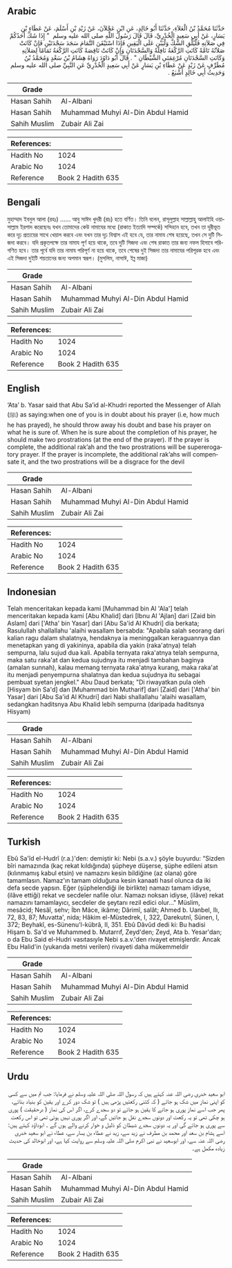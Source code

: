 ## Arabic


<div dir="rtl" lang="ar" style={{fontSize:'larger',backgroundColor:'#f8f9fa',padding:20}}>
حَدَّثَنَا مُحَمَّدُ بْنُ الْعَلاَءِ، حَدَّثَنَا أَبُو خَالِدٍ، عَنِ ابْنِ عَجْلاَنَ، عَنْ زَيْدِ بْنِ أَسْلَمَ، عَنْ عَطَاءِ بْنِ يَسَارٍ، عَنْ أَبِي سَعِيدٍ الْخُدْرِيِّ، قَالَ قَالَ رَسُولُ اللَّهِ صلى الله عليه وسلم ‏ "‏ إِذَا شَكَّ أَحَدُكُمْ فِي صَلاَتِهِ فَلْيُلْقِ الشَّكَّ وَلْيَبْنِ عَلَى الْيَقِينِ فَإِذَا اسْتَيْقَنَ التَّمَامَ سَجَدَ سَجْدَتَيْنِ فَإِنْ كَانَتْ صَلاَتُهُ تَامَّةً كَانَتِ الرَّكْعَةُ نَافِلَةً وَالسَّجْدَتَانِ وَإِنْ كَانَتْ نَاقِصَةً كَانَتِ الرَّكْعَةُ تَمَامًا لِصَلاَتِهِ وَكَانَتِ السَّجْدَتَانِ مُرْغِمَتَىِ الشَّيْطَانِ ‏"‏ ‏.‏ قَالَ أَبُو دَاوُدَ رَوَاهُ هِشَامُ بْنُ سَعْدٍ وَمُحَمَّدُ بْنُ مُطَرِّفٍ عَنْ زَيْدٍ عَنْ عَطَاءِ بْنِ يَسَارٍ عَنْ أَبِي سَعِيدٍ الْخُدْرِيِّ عَنِ النَّبِيِّ صلى الله عليه وسلم وَحَدِيثُ أَبِي خَالِدٍ أَشْبَعُ ‏.‏
</div>
<div style={{backgroundColor:'#f8f9fa',padding:20, marginBottom: 10}}><table> <thead> <tr> <th>Grade</th> <th></th> </tr> </thead> <tbody> <tr><td>Hasan Sahih</td><td>Al-Albani</td></tr><tr><td>Hasan Sahih</td><td>Muhammad Muhyi Al-Din Abdul Hamid</td></tr><tr><td>Sahih Muslim</td><td>Zubair Ali Zai</td></tr></tbody></table><table> <thead> <tr> <th>References:</th> <th></th> </tr> </thead> <tbody><tr><td>Hadith No</td><td>1024</td></tr><tr><td>Arabic No</td><td>1024</td></tr><tr><td>Reference</td><td>Book 2 Hadith 635</td></tr></tbody></table></div>

## Bengali


<div dir="ltr" lang="bn" style={{fontSize:'larger',backgroundColor:'#f8f9fa',padding:20}}>
মুহাম্মাদ ইবনুল আলা (রহঃ) ...... আবু সাঈদ খুদরী (রাঃ) হতে বর্ণিত। তিনি বলেন, রাসূলুল্লাহ সাল্লাল্লাহু আলাইহি ওয়াসাল্লাম ইরশাদ করেছেনঃ যখন তোমাদের কেউ নামাযের মধ্যে (রাকাত ইত্যাদি সম্পর্কে) সন্দিহান হবে, তখন তা দূরীভূত করে দৃঢ় প্রত্যয়ের সাথে খেয়াল করবে এবং যখন তার দৃঢ় বিশ্বাস এই হবে যে, তার নামায শেষ হয়েছে, তখন সে দুটি সিজদা করবে। যদি প্রকৃতপক্ষে তার নামায পূর্ণ হয়ে থাকে, তবে দুটি সিজদা এবং শেষ রাকাত তার জন্য নফল হিসাবে পরিগণিত হবে। তার পূর্বে যদি তার নামায পরিপূর্ণ না হয়ে থাকে, তবে শেষের দুই সিজদা তার নামাযের পরিপূরক হবে এবং এই সিজদা দুইটি শয়তানের জন্য অপমান স্বরূপ। (মুসলিম, নাসাঈ, ইব্ন্ মাজা)
</div>
<div style={{backgroundColor:'#f8f9fa',padding:20, marginBottom: 10}}><table> <thead> <tr> <th>Grade</th> <th></th> </tr> </thead> <tbody> <tr><td>Hasan Sahih</td><td>Al-Albani</td></tr><tr><td>Hasan Sahih</td><td>Muhammad Muhyi Al-Din Abdul Hamid</td></tr><tr><td>Sahih Muslim</td><td>Zubair Ali Zai</td></tr></tbody></table><table> <thead> <tr> <th>References:</th> <th></th> </tr> </thead> <tbody><tr><td>Hadith No</td><td>1024</td></tr><tr><td>Arabic No</td><td>1024</td></tr><tr><td>Reference</td><td>Book 2 Hadith 635</td></tr></tbody></table></div>

## English


<div dir="ltr" lang="en" style={{fontSize:'larger',backgroundColor:'#f8f9fa',padding:20}}>
‘Ata’ b. Yasar said that Abu Sa’id al-Khudri reported the Messenger of Allah (ﷺ) as saying:when one of you is in doubt about his prayer (i.e, how much he has prayed), he should throw away his doubt and base his prayer on what he is sure of. When he is sure about the completion of his prayer, he should make two prostrations (at the end of the prayer). If the prayer is complete, the additional rak’ah and the two prostrations will be supererogatory prayer. If the prayer is incomplete, the additional rak’ahs will compensate it, and the two prostrations will be a disgrace for the devil
</div>
<div style={{backgroundColor:'#f8f9fa',padding:20, marginBottom: 10}}><table> <thead> <tr> <th>Grade</th> <th></th> </tr> </thead> <tbody> <tr><td>Hasan Sahih</td><td>Al-Albani</td></tr><tr><td>Hasan Sahih</td><td>Muhammad Muhyi Al-Din Abdul Hamid</td></tr><tr><td>Sahih Muslim</td><td>Zubair Ali Zai</td></tr></tbody></table><table> <thead> <tr> <th>References:</th> <th></th> </tr> </thead> <tbody><tr><td>Hadith No</td><td>1024</td></tr><tr><td>Arabic No</td><td>1024</td></tr><tr><td>Reference</td><td>Book 2 Hadith 635</td></tr></tbody></table></div>

## Indonesian


<div dir="ltr" lang="id" style={{fontSize:'larger',backgroundColor:'#f8f9fa',padding:20}}>
Telah menceritakan kepada kami [Muhammad bin Al 'Ala'] telah menceritakan kepada kami [Abu Khalid] dari [Ibnu Al 'Ajlan] dari [Zaid bin Aslam] dari ['Atha' bin Yasar] dari [Abu Sa'id Al Khudri] dia berkata; Rasulullah shallallahu 'alaihi wasallam bersabda: "Apabila salah seorang dari kalian ragu dalam shalatnya, hendaknya ia meninggalkan keraguannya dan menetapkan yang di yakininya, apabila dia yakin (raka'atnya) telah sempurna, lalu sujud dua kali. Apabila ternyata raka'atnya telah sempurna, maka satu raka'at dan kedua sujudnya itu menjadi tambahan baginya (amalan sunnah), kalau memang ternyata raka'atnya kurang, maka raka'at itu menjadi penyempurna shalatnya dan kedua sujudnya itu sebagai pembuat syetan jengkel." Abu Daud berkata; "Di riwayatkan pula oleh [Hisyam bin Sa'd] dan [Muhammad bin Mutharif] dari [Zaid] dari ['Atha' bin Yasar] dari [Abu Sa'id Al Khudri] dari Nabi shallallahu 'alaihi wasallam, sedangkan haditsnya Abu Khalid lebih sempurna (daripada haditsnya Hisyam)
</div>
<div style={{backgroundColor:'#f8f9fa',padding:20, marginBottom: 10}}><table> <thead> <tr> <th>Grade</th> <th></th> </tr> </thead> <tbody> <tr><td>Hasan Sahih</td><td>Al-Albani</td></tr><tr><td>Hasan Sahih</td><td>Muhammad Muhyi Al-Din Abdul Hamid</td></tr><tr><td>Sahih Muslim</td><td>Zubair Ali Zai</td></tr></tbody></table><table> <thead> <tr> <th>References:</th> <th></th> </tr> </thead> <tbody><tr><td>Hadith No</td><td>1024</td></tr><tr><td>Arabic No</td><td>1024</td></tr><tr><td>Reference</td><td>Book 2 Hadith 635</td></tr></tbody></table></div>

## Turkish


<div dir="ltr" lang="tr" style={{fontSize:'larger',backgroundColor:'#f8f9fa',padding:20}}>
Ebû Sa'îd el-Hudrî (r.a.)'den: demiştir ki: Nebi (s.a.v.) şöyle buyurdu: “Sizden bîri namazında (kaç rekat kıldığında) şüpheye düşerse, şüphe edileni atsın (kılınmamış kabul etsin) ve namazını kesin bildiğine (az olana) göre tamamlasın. Namaz'ın tamam olduğuna kesin kanaati hasıl olunca da iki defa secde yapsın. Eğer (şüphelendiği ile birlikte) namazı tamam idiyse, (ilâve ettiği) rekat ve secdeler nafile olur. Namazı noksan idiyse, (ilâve) rekat namazını tamamlayıcı, secdeler de şeytanı rezil edici olur..." Müslim, mesâcid; Nesâî, sehv; İbn Mâce, ikâme; Dârimî, salât; Ahmed b. Uanbel, Ilı, 72, 83, 87; Muvatta', nida; Hâkim el-Müstedrek, I, 322, Darekutnî, Sünen, I, 372; Beyhakî, es-Sünenu'l-kübrâ, II, 351. Ebû Dâvûd dedi ki: Bu hadisi Hişam b. Sa'd ve Muhammed b. Mutarrıf, Zeyd'den; Zeyd, Ata b. Yesar'dan; o da Ebu Said el-Hudri vasıtasıyle Nebi s.a.v.'den rivayet etmişlerdir. Ancak Ebu Halid'in (yukarıda metni verilen) rivayeti daha mükemmeldir
</div>
<div style={{backgroundColor:'#f8f9fa',padding:20, marginBottom: 10}}><table> <thead> <tr> <th>Grade</th> <th></th> </tr> </thead> <tbody> <tr><td>Hasan Sahih</td><td>Al-Albani</td></tr><tr><td>Hasan Sahih</td><td>Muhammad Muhyi Al-Din Abdul Hamid</td></tr><tr><td>Sahih Muslim</td><td>Zubair Ali Zai</td></tr></tbody></table><table> <thead> <tr> <th>References:</th> <th></th> </tr> </thead> <tbody><tr><td>Hadith No</td><td>1024</td></tr><tr><td>Arabic No</td><td>1024</td></tr><tr><td>Reference</td><td>Book 2 Hadith 635</td></tr></tbody></table></div>

## Urdu


<div dir="rtl" lang="ur" style={{fontSize:'larger',backgroundColor:'#f8f9fa',padding:20}}>
ابو سعید خدری رضی اللہ عنہ کہتے ہیں کہ رسول اللہ صلی اللہ علیہ وسلم نے فرمایا: جب تم میں سے کسی کو اپنی نماز میں شک ہو جائے ( کہ کتنی رکعتیں پڑھی ہیں ) تو شک دور کرے اور یقین کو بنیاد بنائے، پھر جب اسے نماز پوری ہو جانے کا یقین ہو جائے تو دو سجدے کرے، اگر اس کی نماز ( درحقیقت ) پوری ہو چکی تھی تو یہ رکعت اور دونوں سجدے نفل ہو جائیں گے، اور اگر پوری نہیں ہوئی تھی تو اس رکعت سے پوری ہو جائے گی اور یہ دونوں سجدے شیطان کو ذلیل و خوار کرنے والے ہوں گے ۔ ابوداؤد کہتے ہیں: اسے ہشام بن سعد اور محمد بن مطرف نے زید سے، زید نے عطاء بن یسار سے، عطاء نے ابو سعید خدری رضی اللہ عنہ سے، اور ابوسعید نے نبی اکرم صلی اللہ علیہ وسلم سے روایت کیا ہے، اور ابوخالد کی حدیث زیادہ مکمل ہے۔
</div>
<div style={{backgroundColor:'#f8f9fa',padding:20, marginBottom: 10}}><table> <thead> <tr> <th>Grade</th> <th></th> </tr> </thead> <tbody> <tr><td>Hasan Sahih</td><td>Al-Albani</td></tr><tr><td>Hasan Sahih</td><td>Muhammad Muhyi Al-Din Abdul Hamid</td></tr><tr><td>Sahih Muslim</td><td>Zubair Ali Zai</td></tr></tbody></table><table> <thead> <tr> <th>References:</th> <th></th> </tr> </thead> <tbody><tr><td>Hadith No</td><td>1024</td></tr><tr><td>Arabic No</td><td>1024</td></tr><tr><td>Reference</td><td>Book 2 Hadith 635</td></tr></tbody></table></div>